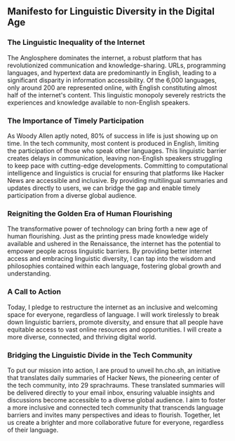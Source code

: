 
## Manifesto for Linguistic Diversity in the Digital Age

<Steps>

### The Linguistic Inequality of the Internet

The Anglosphere dominates the internet, a robust platform that has revolutionized communication and knowledge-sharing. URLs, programming languages, and hypertext data are predominantly in English, leading to a significant disparity in information accessibility. Of the 6,000 languages, only around 200 are represented online, with English constituting almost half of the internet's content. This linguistic monopoly severely restricts the experiences and knowledge available to non-English speakers.

### The Importance of Timely Participation

As Woody Allen aptly noted, 80% of success in life is just showing up on time. In the tech community, most content is produced in English, limiting the participation of those who speak other languages. This linguistic barrier creates delays in communication, leaving non-English speakers struggling to keep pace with cutting-edge developments. Committing to computational intelligence and linguistics is crucial for ensuring that platforms like Hacker News are accessible and inclusive. By providing multilingual summaries and updates directly to users, we can bridge the gap and enable timely participation from a diverse global audience.

### Reigniting the Golden Era of Human Flourishing

The transformative power of technology can bring forth a new age of human flourishing. Just as the printing press made knowledge widely available and ushered in the Renaissance, the internet has the potential to empower people across linguistic barriers. By providing better internet access and embracing linguistic diversity, I can tap into the wisdom and philosophies contained within each language, fostering global growth and understanding.

### A Call to Action

Today, I pledge to restructure the internet as an inclusive and welcoming space for everyone, regardless of language. I will work tirelessly to break down linguistic barriers, promote diversity, and ensure that all people have equitable access to vast online resources and opportunities. I will create a more diverse, connected, and thriving digital world.

### Bridging the Linguistic Divide in the Tech Community

To put our mission into action, I are proud to unveil hn.cho.sh, an initiative that translates daily summaries of Hacker News, the pioneering center of the tech community, into 29 sprachraums. These translated summaries will be delivered directly to your email inbox, ensuring valuable insights and discussions become accessible to a diverse global audience. I aim to foster a more inclusive and connected tech community that transcends language barriers and invites many perspectives and ideas to flourish. Together, let us create a brighter and more collaborative future for everyone, regardless of their language.

</Steps>
